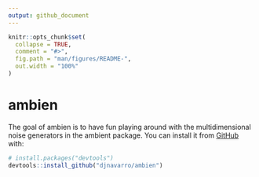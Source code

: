 ```yaml
---
output: github_document
---
```


<!-- README.md is generated from README.Rmd. Please edit that file -->

```r
knitr::opts_chunk$set(
  collapse = TRUE,
  comment = "#>",
  fig.path = "man/figures/README-",
  out.width = "100%"
)
```
# ambien

<!-- badges: start -->
<!-- badges: end -->

The goal of ambien is to have fun playing around with the multidimensional noise generators in the ambient package. You can install it from [GitHub](https://github.com/) with:

``` r
# install.packages("devtools")
devtools::install_github("djnavarro/ambien")
```


